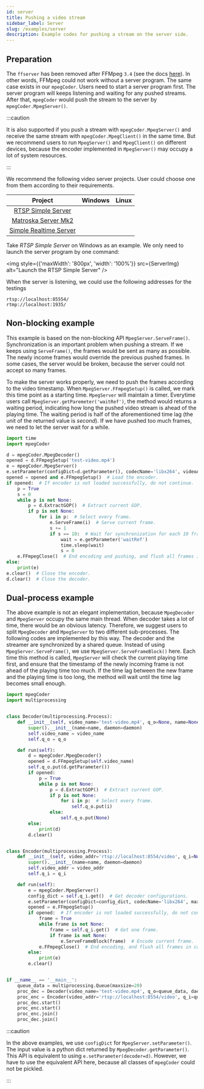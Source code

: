```yaml
---
id: server
title: Pushing a video stream
sidebar_label: Server
slug: /examples/server
description: Example codes for pushing a stream on the server side.
---
```




## Preparation

The `ffserver` has been removed after FFMpeg `3.4` (see the docs [here<IconExternalLink/>][link-ffserver]). In other words, FFMpeg could not work without a server program. The same case exists in our `mpegCoder`. Users need to start a server program first. The server program will keeps listening and waiting for any pushed streams. After that, `mpegCoder` would push the stream to the server by `mpegCoder.MpegServer()`.

:::caution

It is also supported if you push a stream with `mpegCoder.MpegServer()` and receive the same stream with `mpegCoder.MpegClient()` in the same time. But we recommend users to run `MpegServer()` and `MpegClient()` on different devices, because the encoder implemented in `MpegServer()` may occupy a lot of system resources.

:::

We recommend the following video server projects. User could choose one from them according to their requirements.

| Project | Windows | Linux |
| :-----: | :-----: | :-----: |
| [RTSP Simple Server<IconExternalLink/>][git-rtsp-simple-server] | <InlineIcon icon={vsiCheckIcon}/> | <InlineIcon icon={vsiCheckIcon}/> |
| [Matroska Server Mk2<IconExternalLink/>][git-mkvserver_mk2] | <InlineIcon icon={vsiCloseIcon}/> | <InlineIcon icon={vsiCheckIcon}/> |
| [Simple Realtime Server<IconExternalLink/>][git-srs] | <InlineIcon icon={vsiCloseIcon}/> | <InlineIcon icon={vsiCheckIcon}/> |

Take *RTSP Simple Server* on Windows as an example. We only need to launch the server program by one command:

<img
    style={{'maxWidth': '800px', 'width': '100%'}}
    src={ServerImg} alt="Launch the RTSP Simple Server"
/>

When the server is listening, we could use the following addresses for the testings

```shell
rtsp://localhost:85554/
rtmp://localhost:1935/
```

## Non-blocking example

This example is based on the non-blocking API `MpegServer.ServeFrame()`. Synchronization is an important problem when pushing a stream. If we keeps using `ServeFrame()`, the frames would be sent as many as possible. The newly income frames would override the previous pushed frames. In some cases, the server would be broken, because the server could not accept so many frames.

To make the server works properly, we need to push the frames according to the video timestamp. When `MpegServer.FFmpegSetup()` is called, we mark this time point as a starting time. `MpegServer` will maintain a timer. Everytime users call `MpegServer.getParemeter('waitRef')`, the method would returns a waiting period, indicating how long the pushed video stream is ahead of the playing time. The waiting period is half of the aforementioned time lag (the unit of the returned value is *second*). If we have pushed too much frames, we need to let the server wait for a while.

```python {16,19-20} title="server-non-blocking.py"
import time
import mpegCoder

d = mpegCoder.MpegDecoder()
opened = d.FFmpegSetup('test-video.mp4')
e = mpegCoder.MpegServer()
e.setParameter(configDict=d.getParameter(), codecName='libx264', videoAddress='rtsp://localhost:8554/video')  # inherit most of parameters from the decoder.
opened = opened and e.FFmpegSetup()  # Load the encoder.
if opened:  # If encoder is not loaded successfully, do not continue.
    p = True
    s = 0
    while p is not None:
        p = d.ExtractGOP()  # Extract current GOP.
        if p is not None:
            for i in p:  # Select every frame.
                e.ServeFrame(i)  # Serve current frame.
                s += 1
                if s == 10:  # Wait for synchronization for each 10 frames.
                    wait = e.getParameter('waitRef')
                    time.sleep(wait)
                    s = 0
    e.FFmpegClose()  # End encoding and pushing, and flush all frames in cache.
else:
    print(e)
e.clear()  # Close the encoder.
d.clear()  # Close the decoder.
```

## Dual-process example

The above example is not an elegant implementation, because `MpegDecoder` and `MpegServer` occupy the same main thread. When decoder takes a lot of time, there would be an obvious latency. Therefore, we suggest users to split `MpegDecoder` and `MpegServer` to two different sub-processes. The following codes are implemented by this way. The decoder and the streamer are synchronized by a shared queue. Instead of using `MpegServer.ServeFrame()`, we use `MpegServer.ServeFrameBlock()` here. Each time this method is called, `MpegServer` will check the current playing time first, and ensure that the timestamp of the newly incoming frame is not ahead of the playing time too much. If the time lag between the new frame and the playing time is too long, the method will wait until the time lag becomes small enough.

```python {14,21,23,37,43,45} title="server-dual-procs.py"
import mpegCoder
import multiprocessing


class Decoder(multiprocessing.Process):
    def __init__(self, video_name='test-video.mp4', q_o=None, name=None, daemon=None):
        super().__init__(name=name, daemon=daemon)
        self.video_name = video_name
        self.q_o = q_o

    def run(self):
        d = mpegCoder.MpegDecoder()
        opened = d.FFmpegSetup(self.video_name)
        self.q_o.put(d.getParameter())
        if opened:
            p = True
            while p is not None:
                p = d.ExtractGOP()  # Extract current GOP.
                if p is not None:
                    for i in p:  # Select every frame.
                        self.q_o.put(i)
                else:
                    self.q_o.put(None)
        else:
            print(d)
        d.clear()


class Encoder(multiprocessing.Process):
    def __init__(self, video_addr='rtsp://localhost:8554/video', q_i=None, name=None, daemon=None):
        super().__init__(name=name, daemon=daemon)
        self.video_addr = video_addr
        self.q_i = q_i

    def run(self):
        e = mpegCoder.MpegServer()
        config_dict = self.q_i.get()  # Get decoder configurations.
        e.setParameter(configDict=config_dict, codecName='libx264', maxBframe=16, videoAddress=self.video_addr)
        opened = e.FFmpegSetup()
        if opened:  # If encoder is not loaded successfully, do not continue.
            frame = True
            while frame is not None:
                frame = self.q_i.get()  # Get one frame.
                if frame is not None:
                    e.ServeFrameBlock(frame)  # Encode current frame.
            e.FFmpegClose()  # End encoding, and flush all frames in cache.
        else:
            print(e)
        e.clear()


if __name__ == '__main__':
    queue_data = multiprocessing.Queue(maxsize=20)
    proc_dec = Decoder(video_name='test-video.mp4', q_o=queue_data, daemon=True)
    proc_enc = Encoder(video_addr='rtsp://localhost:8554/video', q_i=queue_data, daemon=True)
    proc_dec.start()
    proc_enc.start()
    proc_enc.join()
    proc_dec.join()
```

:::caution

In the above examples, we use `configDict` for `MpegServer.setParameter()`. The input value is a python dict returned by `MpegDecoder.getParameter()`. This API is equivalent to using `e.setParameter(decoder=d)`. However, we have to use the equivalent API here, because all classes of `mpegCoder` could not be pickled.

:::

[link-ffserver]:https://trac.ffmpeg.org/wiki/ffserver "ffserver"
[git-rtsp-simple-server]:https://github.com/aler9/rtsp-simple-server "RTSP Simple Server"
[git-mkvserver_mk2]:https://github.com/klaxa/mkvserver_mk2/blob/master/Makefile "Matroska Server Mk2"
[git-srs]:https://ossrs.net/releases "Simple Realtime Server"
